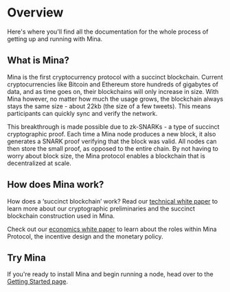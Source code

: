 
# Overview

Here's where you'll find all the documentation for the whole process of getting up and running with Mina.

## What is Mina?

Mina is the first cryptocurrency protocol with a succinct blockchain. Current cryptocurrencies like Bitcoin and Ethereum store hundreds of gigabytes of data, and as time goes on, their blockchains will only increase in size. With Mina however, no matter how much the usage grows, the blockchain always stays the same size - about 22kb <Footnote refNumber="[1]" link="/blog/22kb-sized-blockchain-a-technical-reference" /> (the size of a few tweets). This means participants can quickly sync and verify the network.

This breakthrough is made possible due to zk-SNARKs - a type of succinct cryptographic proof. Each time a Mina node produces a new block, it also generates a SNARK proof verifying that the block was valid. All nodes can then store the small proof, as opposed to the entire chain. By not having to worry about block size, the Mina protocol enables a blockchain that is decentralized at scale.

## How does Mina work?

How does a ‘succinct blockchain’ work? Read our [technical white paper](https://docs.minaprotocol.com/static/pdf/technicalWhitepaper.pdf) to learn more about our cryptographic preliminaries and the succinct blockchain construction used in Mina.

Check out our [economics white paper](https://docs.minaprotocol.com/static/pdf/economicsWhitepaper.pdf) to learn about the roles within Mina Protocol, the incentive design and the monetary policy.

## Try Mina

If you're ready to install Mina and begin running a node, head over to the [Getting Started page](/docs/getting-started).

